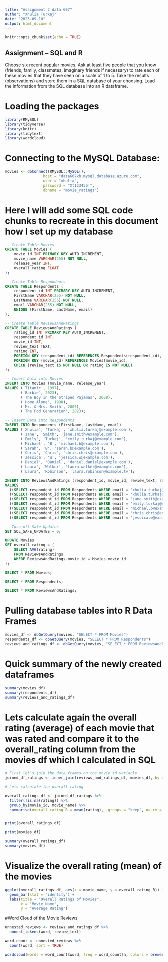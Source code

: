 ```yaml
---
title: "Assignment 2 data 607"
author: "Xhulia Turkaj"
date: "2023-09-10"
output: html_document
---
```


```r
knitr::opts_chunk$set(echo = TRUE)
```

## Assignment – SQL and R

 Choose six recent popular movies. Ask at least five people that you know (friends, family, classmates, imaginary
friends if necessary) to rate each of these movies that they have seen on a scale of 1 to 5. Take the results
(observations) and store them in a SQL database of your choosing. Load the information from the SQL database
into an R dataframe.

# Loading the packages

```r

library(RMySQL)
library(tidyverse)
library(knitr)
library(tidytext)
library(wordcloud)
```

# Connecting to the MySQL Database:


```r

movies <- dbConnect(RMySQL::MySQL(), 
                 host = "data607xh.mysql.database.azure.com", 
                 user = "xhulia",
                 password = "Xt123456!",
                 dbname = "movie_ratings")

```

# Here I will add some SQL code chunks to recreate in this document how I set up my database

```sql
-- Create Table Movies
CREATE TABLE Movies (
    movie_id INT PRIMARY KEY AUTO_INCREMENT,
    movie_name VARCHAR(255) NOT NULL,
    release_year INT,
    overall_rating FLOAT
);
```


```sql
-- Create Table Respondents
CREATE TABLE Respondents (
    respondent_id INT PRIMARY KEY AUTO_INCREMENT,
    FirstName VARCHAR(255) NOT NULL,
    LastName VARCHAR(255) NOT NULL,
    email VARCHAR(255) NOT NULL,
    UNIQUE (FirstName, LastName, email)
);
```


```sql
-- Create Table ReviewsAndRatings
CREATE TABLE ReviewsAndRatings (
    rating_id INT PRIMARY KEY AUTO_INCREMENT,
    respondent_id INT,
    movie_id INT,
    review_text TEXT,
    rating INT,
    FOREIGN KEY (respondent_id) REFERENCES Respondents(respondent_id),
    FOREIGN KEY (movie_id) REFERENCES Movies(movie_id),
    CHECK (review_text IS NOT NULL OR rating IS NOT NULL)
);

```

```sql
-- Insert Data into Movies
INSERT INTO Movies (movie_name, release_year) 
VALUES ('Titanic', 1997), 
       ('Barbie', 2023), 
       ('The Boy in the Striped Pajamas', 2008),
       ('Home Alone', 1990), 
       ('Mr. & Mrs. Smith', 2005),
       ('The Pod Generation', 2023);

```

```sql
-- Insert Data into Respondents
INSERT INTO Respondents (FirstName, LastName, email)
VALUES ('Xhulia', 'Turkaj', 'xhulia.turkaj@example.com'),
       ('Jane', 'Smith', 'jane.smith@example.com'),
       ('Emily', 'Turkaj', 'emily.turkaj@example.com'),
       ('Michael', 'B', 'michael.b@example.com'),
       ('Sarah', 'B', 'sarah.b@example.com'),
       ('Chris', 'Chris', 'chris.chris@example.com'),
       ('Jessica', 'W', 'jessica.w@example.com'),
       ('Daniel', 'Daniel', 'daniel.daniel@example.com'),
       ('Laura', 'Walker', 'laura.walker@example.com'),
       ('Laura', 'Robinson', 'laura.robinson@example.tv');

```

```sql
INSERT INTO ReviewsAndRatings (respondent_id, movie_id, review_text, rating)
VALUES
  ((SELECT respondent_id FROM Respondents WHERE email = 'xhulia.turkaj@example.com'), (SELECT movie_id FROM Movies WHERE movie_name = 'Titanic '), 'Great movie!', 5),
  ((SELECT respondent_id FROM Respondents WHERE email = 'xhulia.turkaj@example.com'), (SELECT movie_id FROM Movies WHERE movie_name = 'Barbie'), 'Not for me', 1),
  ((SELECT respondent_id FROM Respondents WHERE email = 'jane.smith@example.com'), (SELECT movie_id FROM Movies WHERE movie_name = 'Barbie'), 'Not my taste', 2),
  ((SELECT respondent_id FROM Respondents WHERE email = 'emily.turkaj@example.com'), (SELECT movie_id FROM Movies WHERE movie_name = 'The Boy in the Striped Pajamas'), 'Heartbreaking', 5),
  ((SELECT respondent_id FROM Respondents WHERE email = 'michael.b@example.com'), (SELECT movie_id FROM Movies WHERE movie_name = 'Mr. & Mrs. Smith'), 'Action-packed', 4),
  ((SELECT respondent_id FROM Respondents WHERE email = 'chris.chris@example.com'), (SELECT movie_id FROM Movies WHERE movie_name = 'Titanic '), 'Love it', NULL), 
  ((SELECT respondent_id FROM Respondents WHERE email = 'jessica.w@example.com'), (SELECT movie_id FROM Movies WHERE movie_name = 'Barbie'), NULL, 3); 
```

```sql
-- Turn off Safe Updates
SET SQL_SAFE_UPDATES = 0;

```

```sql
UPDATE Movies
SET overall_rating = (
    SELECT AVG(rating)
    FROM ReviewsAndRatings
    WHERE ReviewsAndRatings.movie_id = Movies.movie_id
);
```

```sql
SELECT * FROM Movies;
```

```sql
SELECT * FROM Respondents;
```

```sql
SELECT * FROM ReviewsAndRatings;
```



# Pulling database tables  into R Data Frames

```r

movies_df <- dbGetQuery(movies, "SELECT * FROM Movies")
respondents_df <- dbGetQuery(movies, "SELECT * FROM Respondents")
reviews_and_ratings_df <- dbGetQuery(movies, "SELECT * FROM ReviewsAndRatings")

```

# Quick summary of the newly created dataframes
 
```r
summary(movies_df)
summary(respondents_df)
summary(reviews_and_ratings_df)
```
# Lets calculate again the overall rating (average) of each movie that was rated  and compare it to the overall_rating column  from the movies df which I calculated in SQL 
 
 
```r
# First let's join the data frames on the movie_id variable
joined_df_ratings <- inner_join(reviews_and_ratings_df, movies_df, by = "movie_id")

# Lets calculate the overall rating 

overall_ratings_df <- joined_df_ratings %>%
  filter(!is.na(rating)) %>%  
  group_by(movie_id, movie_name) %>%  
  summarise(overall_rating_R = mean(rating), .groups = "keep", na.rm = TRUE)  


print(overall_ratings_df)

print(movies_df)

summary(overall_ratings_df)
summary(movies_df)
```
# Visualize the overall rating (mean) of the  movies 
```r

ggplot(overall_ratings_df, aes(x = movie_name, y = overall_rating_R)) +
  geom_bar(stat = "identity") +
  labs(title = "Overall Ratings of Movies",
       x = "Movie Name",
       y = "Average Rating") 

```
#Word Cloud of the Movie Reviews

```r
unnested_reviews <- reviews_and_ratings_df %>%
  unnest_tokens(word, review_text)

word_count <- unnested_reviews %>%
  count(word, sort = TRUE)

wordcloud(words = word_count$word, freq = word_count$n, colors = brewer.pal(8, "Dark2"), random.order = FALSE, scale=c(3, 0.5))


```




 